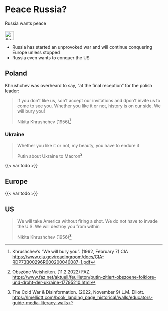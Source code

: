 # Peace Russia? {#sec-peace-russia}

::: {.callout-caution title="Myth"}
Russia wants peace
[<br></br>![Search for topic in EUvsDisinfo](../all_common_img/EUvsDisinfo_400x240.jpg){height=2em}](https://euvsdisinfo.eu/disinformation-cases/?text=peace&sort=relevance)
:::

::: {.callout-tip title="Truth"}
- Russia has started an unprovoked war and will continue conquering Europe unless stopped
- Russia even wants to conquer the US
:::


## Poland 

Khrushchev was overheard to say, "at the final reception" for the polish leader: 

> If you don't like us, son't accept our invitations and dpon't invite us to come to see you. Whether you like it or not, history is on our side. We will bury you! 
> 
> Nikita Khrushchev (1956)[^peace-russia-1]


### Ukraine

> Whether you like it or not, my beauty, you have to endure it
>
> Putin about Ukraine to Macron[^peace-russia-2]

{{< var todo >}}


## Europe

{{< var todo >}}


## US

> We will take America without firing a shot. We do not have to invade the U.S. We will destroy you from within
>
> Nikita Khrushchev (1956)[^peace-russia-3]




[^peace-russia-1]: Khrushchev's "We will bury you". (1962, February 7) CIA [https://www.cia.gov/readingroom/docs/CIA-RDP73B00296R000200040087-1.pdf
](https://www.cia.gov/readingroom/docs/CIA-RDP73B00296R000200040087-1.pdf)

[^peace-russia-2]: Obszöne Weisheiten. (11.2.2022) FAZ. [https://www.faz.net/aktuell/feuilleton/putin-zitiert-obszoene-folklore-und-droht-der-ukraine-17795210.html](https://www.faz.net/aktuell/feuilleton/putin-zitiert-obszoene-folklore-und-droht-der-ukraine-17795210.html)  

[^peace-russia-3]: The Cold War & Disinformation. (2022, November 9) L.M. Elliott. 
[https://lmelliott.com/book_landing_page_historical/walls/educators-guide-media-literacy-walls](https://lmelliott.com/book_landing_page_historical/walls/educators-guide-media-literacy-walls)
